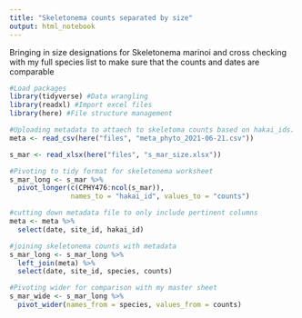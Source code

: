 ```yaml
---
title: "Skeletonema counts separated by size"
output: html_notebook
---
```


Bringing in size designations for Skeletonema marinoi and cross checking with my full species list to make sure that the counts and dates are comparable


```r
#Load packages
library(tidyverse) #Data wrangling
library(readxl) #Import excel files
library(here) #File structure management
```

```r
#Uploading metadata to attaech to skeletoma counts based on hakai_ids.
meta <- read_csv(here("files", "meta_phyto_2021-06-21.csv"))

s_mar <- read_xlsx(here("files", "s_mar_size.xlsx"))
```

```r
#Pivoting to tidy format for skeletonema worksheet
s_mar_long <- s_mar %>% 
  pivot_longer(c(CPHY476:ncol(s_mar)),
               names_to = "hakai_id", values_to = "counts")
```

```r
#cutting down metadata file to only include pertinent columns
meta <- meta %>% 
  select(date, site_id, hakai_id)
```

```r
#joining skeletonema counts with metadata
s_mar_long <- s_mar_long %>% 
  left_join(meta) %>% 
  select(date, site_id, species, counts)
```
```r
#Pivoting wider for comparison with my master sheet
s_mar_wide <- s_mar_long %>% 
  pivot_wider(names_from = species, values_from = counts)



```

